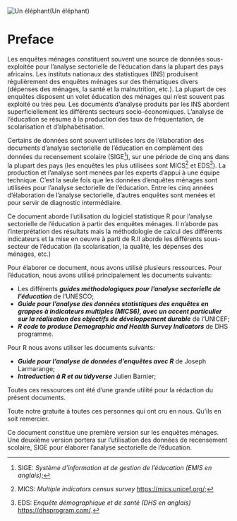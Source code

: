 
[![Un éléphant](cover.png)]{width=60%}(Un éléphant)

# Preface {.unnumbered}

Les enquêtes ménages constituent souvent une source de données sous-exploitée pour l'analyse sectorielle de l'éducation dans la plupart des pays africains. Les instituts nationaux des statistiques (INS) produisent régulièrement des enquêtes ménages sur des thématiques divers (dépenses des ménages, la santé et la malnutrition, etc.). La plupart de ces enquêtes disposent un volet éducation des ménages qui n'est souvent pas exploité ou très peu. Les documents d'analyse produits par les INS abordent superficiellement les différents secteurs socio-économiques. L'analyse de l'éducation se résume à la production des taux de fréquentation, de scolarisation et d'alphabétisation. 

Certains de données sont souvent utilisées lors de l'élaboration des documents d'analyse sectorielle de l'éducation en complément des données du recensement scolaire (SIGE[^1]), sur une période de cinq ans dans la plupart des pays (les enquêtes les plus utilisées sont MICS[^2] et EDS[^3]). La production et l'analyse sont menées par les experts d'appui à une équipe technique. C'est la seule fois que les données d'enquêtes ménages sont utilisées pour l'analyse sectorielle de l'éducation. Entre les cinq années d'élaboration de l'analyse sectorielle, d'autres enquêtes sont menées et pour servir de diagnostic intermédiaire.

Ce document aborde l'utilisation du logiciel statistique R pour l'analyse sectorielle de l'éducation à partir des enquêtes ménages. Il n'aborde pas l’interprétation des résultats mais la méthodologie de calcul des différents indicateurs et la mise en oeuvre à parti de R.Il aborde les différents sous-secteur de l'éducation (la scolarisation, la qualité, les dépenses des ménages, etc.)

Pour élaborer ce document, nous avons utilisé plusieurs ressources.
Pour l'éducation, nous avons utilisé principalement les documents suivants:

- Les différents ***guides méthodologiques pour l'analyse sectorielle de l'éducation*** de l'UNESCO;
- ***Guide pour l’analyse des données statistiques des enquêtes en grappes à indicateurs multiples (MICS6), avec un accent particulier sur la réalisation des objectifs de développement durable*** de l'UNICEF;
- ***R code to produce Demographic and Health Survey Indicators*** de DHS programme.

Pour R nous avons utiliser les documents suivants:

- ***Guide pour l’analyse de données d’enquêtes avec R*** de Joseph Larmarange;
- ***Introduction à R et au tidyverse*** Julien Barnier;

Toutes ces ressources ont été d'une grande utilité pour la rédaction du présent documents.

Toute notre gratuite à toutes ces personnes qui ont cru en nous. Qu'ils en soit remercier.

Ce document constitue une première version sur les enquêtes ménages. Une deuxième version portera sur l'utilisation des données de recensement scolaire, SIGE pour élaborer l'analyse sectorielle de l'éducation.


[^1]: SIGE: *Système d'information et de gestion de l'éducation (EMIS en anglais)*;
[^2]: MICS: *Multiple indicators census survey* <https://mics.unicef.org/>;
[^3]: EDS: *Enquête démographique et de santé (DHS en anglais)* <https://dhsprogram.com/>.



